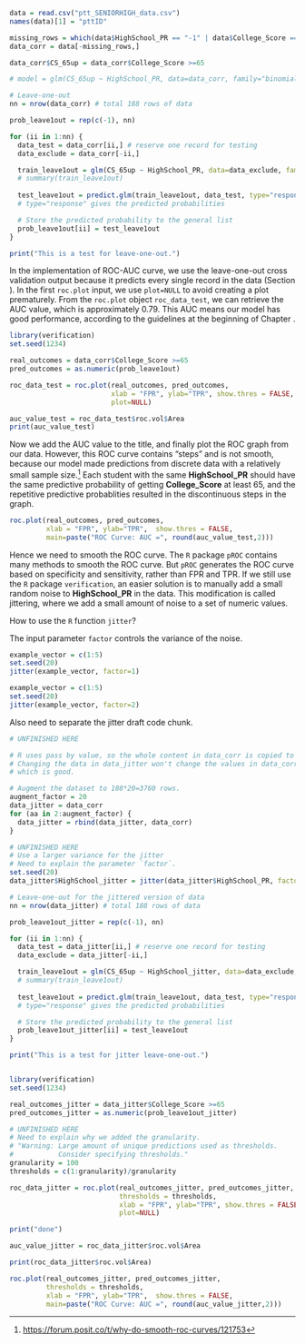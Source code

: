 ```r
data = read.csv("ptt_SENIORHIGH_data.csv")
names(data)[1] = "pttID"

missing_rows = which(data$HighSchool_PR == "-1" | data$College_Score == "-1")
data_corr = data[-missing_rows,]

data_corr$CS_65up = data_corr$College_Score >=65

# model = glm(CS_65up ~ HighSchool_PR, data=data_corr, family="binomial")

# Leave-one-out
nn = nrow(data_corr) # total 188 rows of data

prob_leave1out = rep(c(-1), nn)

for (ii in 1:nn) {
  data_test = data_corr[ii,] # reserve one record for testing
  data_exclude = data_corr[-ii,]

  train_leave1out = glm(CS_65up ~ HighSchool_PR, data=data_exclude, family="binomial")
  # summary(train_leave1out)
  
  test_leave1out = predict.glm(train_leave1out, data_test, type="response")
  # type="response" gives the predicted probabilities

  # Store the predicted probability to the general list
  prob_leave1out[ii] = test_leave1out
}

print("This is a test for leave-one-out.")
```

In the implementation of ROC-AUC curve, we use the leave-one-out cross validation output because it predicts every single record in the data (Section \ref{leave-one-out}). In the first `roc.plot` input, we use `plot=NULL` to avoid creating a plot prematurely. From the `roc.plot` object `roc_data_test`, we can retrieve the AUC value, which is approximately 0.79. This AUC means our model has good performance, according to the guidelines at the beginning of Chapter \ref{roc-auc}.   

```r
library(verification)
set.seed(1234)

real_outcomes = data_corr$College_Score >=65
pred_outcomes = as.numeric(prob_leave1out)

roc_data_test = roc.plot(real_outcomes, pred_outcomes, 
                         xlab = "FPR", ylab="TPR", show.thres = FALSE,
                         plot=NULL)

auc_value_test = roc_data_test$roc.vol$Area
print(auc_value_test)
```

Now we add the AUC value to the title, and finally plot the ROC graph from our data. However, this ROC curve contains "steps" and is not smooth, because our model made predictions from discrete data with a relatively small sample size.^[<https://forum.posit.co/t/why-do-smooth-roc-curves/121753>] Each student with the same **HighSchool_PR** should have the same predictive probability of getting **College_Score** at least 65, and the repetitive predictive probablities resulted in the discontinuous steps in the graph.     

```r
roc.plot(real_outcomes, pred_outcomes, 
         xlab = "FPR", ylab="TPR",  show.thres = FALSE,
         main=paste("ROC Curve: AUC =", round(auc_value_test,2)))
```


\section*{\textcolor{red}{Unfinished below}}   

\textcolor{red}{How do we smooth the ROC curve manually?} 

Hence we need to smooth the ROC curve. The `R` package `pROC` \cite{r-p-roc} contains many methods to smooth the ROC curve. But `pROC` generates the ROC curve based on specificity and sensitivity, rather than FPR and TPR. If we still use the `R` package `verification`, an easier solution is to manually add a small random noise to **HighSchool_PR** in the data. This modification is called jittering, where we add a small amount of noise to a set of numeric values.   

How to use the `R` function `jitter`?   

The input parameter `factor` controls the variance of the noise.  

```r
example_vector = c(1:5)
set.seed(20)
jitter(example_vector, factor=1)
```

```r
example_vector = c(1:5)
set.seed(20)
jitter(example_vector, factor=2)
```


\textcolor{red}{Need context and interpretation here}  

Also need to separate the jitter draft code chunk.  

```r
# UNFINISHED HERE

# R uses pass by value, so the whole content in data_corr is copied to data_jitter. 
# Changing the data in data_jitter won't change the values in data_corr (original), 
# which is good.

# Augment the dataset to 188*20=3760 rows.
augment_factor = 20
data_jitter = data_corr
for (aa in 2:augment_factor) {
  data_jitter = rbind(data_jitter, data_corr)
}

# UNFINISHED HERE
# Use a larger variance for the jitter
# Need to explain the parameter `factor`.
set.seed(20)
data_jitter$HighSchool_jitter = jitter(data_jitter$HighSchool_PR, factor=2)

# Leave-one-out for the jittered version of data
nn = nrow(data_jitter) # total 188 rows of data

prob_leave1out_jitter = rep(c(-1), nn)

for (ii in 1:nn) {
  data_test = data_jitter[ii,] # reserve one record for testing
  data_exclude = data_jitter[-ii,]

  train_leave1out = glm(CS_65up ~ HighSchool_jitter, data=data_exclude, family="binomial")
  # summary(train_leave1out)
  
  test_leave1out = predict.glm(train_leave1out, data_test, type="response")
  # type="response" gives the predicted probabilities

  # Store the predicted probability to the general list
  prob_leave1out_jitter[ii] = test_leave1out
}

print("This is a test for jitter leave-one-out.")


library(verification)
set.seed(1234)

real_outcomes_jitter = data_jitter$College_Score >=65
pred_outcomes_jitter = as.numeric(prob_leave1out_jitter)

# UNFINISHED HERE
# Need to explain why we added the granularity.
# "Warning: Large amount of unique predictions used as thresholds. 
#           Consider specifying thresholds."
granularity = 100
thresholds = c(1:granularity)/granularity

roc_data_jitter = roc.plot(real_outcomes_jitter, pred_outcomes_jitter, 
                           thresholds = thresholds,
                           xlab = "FPR", ylab="TPR", show.thres = FALSE,
                           plot=NULL)

print("done")

auc_value_jitter = roc_data_jitter$roc.vol$Area

print(roc_data_jitter$roc.vol$Area)

roc.plot(real_outcomes_jitter, pred_outcomes_jitter, 
         thresholds = thresholds,
         xlab = "FPR", ylab="TPR",  show.thres = FALSE,
         main=paste("ROC Curve: AUC =", round(auc_value_jitter,2)))
```


